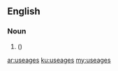 ==English==

===Noun===
{{head|en|noun plural form}}

# {{misspelling of|usages|lang=en}} ({{plural of|useage|lang=en}})

[[ar:useages]]
[[ku:useages]]
[[my:useages]]